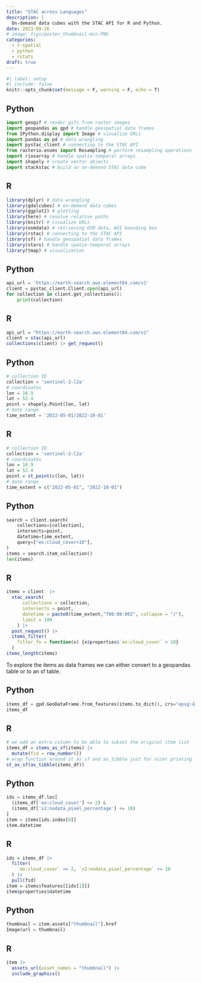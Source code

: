 ```yaml
---
title: "STAC across Languages"
description: |
  On-demand data cubes with the STAC API for R and Python.
date: 2023-09-26
# image: figs/poster_thumbnail-min.PNG
categories:
  - r-spatial
  - python
  - rstats
draft: true
---
```

```r
#| label: setup
#| include: false
knitr::opts_chunk$set(message = F, warning = F, echo = T)
```

::: {.panel-tabset group="language"}

## Python

```python
import geogif # render gifs from raster images
import geopandas as gpd # handle geospatial data frames
from IPython.display import Image # visualize URLs
import pandas as pd # data wrangling
import pystac_client # connecting to the STAC API
from rasterio.enums import Resampling # perform resampling operations
import rioxarray # handle spatio-temporal arrays
import shapely # create vector objects
import stackstac # build an on-demand STAC data cube
```

## R

```r
library(dplyr) # data wrangling
library(gdalcubes) # on-demand data cubes
library(ggplot2) # plotting
library(here) # resolve relative paths
library(knitr) # visualize URLs
library(osmdata) # retrieving OSM data, AOI bounding box
library(rstac) # connecting to the STAC API
library(sf) # handle geospatial data frames
library(stars) # handle spatio-temporal arrays
library(tmap) # visualization
```

:::

::: {.panel-tabset group="language"}

## Python

```python
api_url = 'https://earth-search.aws.element84.com/v1'
client = pystac_client.Client.open(api_url)
for collection in client.get_collections():
    print(collection)
```

## R

```r
api_url = "https://earth-search.aws.element84.com/v1"
client = stac(api_url)
collections(client) |> get_request()
```

:::

::: {.panel-tabset group="language"}

## Python

```python
# collection ID
collection = 'sentinel-2-l2a'
# coordinates
lon = 16.9
lat = 52.4
point = shapely.Point(lon, lat)
# date range
time_extent = '2022-05-01/2022-10-01'
```

## R

```r
# collection ID
collection = 'sentinel-2-l2a'
# coordinates
lon = 16.9
lat = 52.4
point = st_point(c(lon, lat))
# date range
time_extent = c("2022-05-01", "2022-10-01")
```

:::


::: {.panel-tabset group="language"}

## Python

```python
search = client.search(
    collections=[collection],
    intersects=point,
    datetime=time_extent,
    query=["eo:cloud_cover<10"],
)
items = search.item_collection()
len(items)
```

## R

```r
items = client  |> 
  stac_search(
      collections = collection,
      intersects = point, 
      datetime = paste0(time_extent,"T00:00:00Z", collapse = "/"),
      limit = 100
    ) |> 
  post_request() |> 
  items_filter(
    filter_fn = function(x) {x$properties$`eo:cloud_cover` < 10}
  )
items_length(items)
```
:::

To explore the items as data frames we can either convert to a geopandas table or to an sf table. 

::: {.panel-tabset group="language"}

## Python

```python
items_df = gpd.GeoDataFrame.from_features(items.to_dict(), crs="epsg:4326")
items_df
```

## R

```r
# we add an extra column to be able to subset the original item list
items_df = items_as_sf(items) |> 
  mutate(fid = row_number())
# wrap function around st_as_sf and as_tibble just for nicer printing
st_as_sf(as_tibble(items_df))
```
:::

::: {.panel-tabset group="language"}

## Python

```python
ids = items_df.loc[
  (items_df['eo:cloud_cover'] <= 2) &
  (items_df['s2:nodata_pixel_percentage'] <= 10)
]
item = items[ids.index[0]]
item.datetime
```

## R

```r
ids = items_df |> 
  filter(
    `eo:cloud_cover` <= 2, `s2:nodata_pixel_percentage` <= 10
  ) |> 
  pull(fid)
item = items$features[[ids[1]]]
item$properties$datetime
```
:::

::: {.panel-tabset group="language"}

## Python

```python
thumbnail = item.assets["thumbnail"].href
Image(url = thumbnail)
```

## R

```r
item |> 
  assets_url(asset_names = "thumbnail") |> 
  include_graphics()
```
:::
